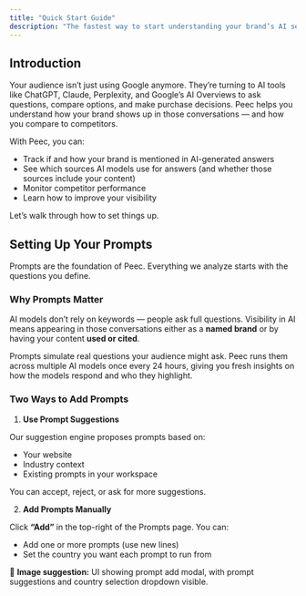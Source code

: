 ```yaml
---
title: "Quick Start Guide"
description: "The fastest way to start understanding your brand’s AI search presence."
---
```


## Introduction

Your audience isn’t just using Google anymore. They’re turning to AI tools like ChatGPT, Claude, Perplexity, and Google’s AI Overviews to ask questions, compare options, and make purchase decisions. Peec helps you understand how your brand shows up in those conversations — and how you compare to competitors.

With Peec, you can:

- Track if and how your brand is mentioned in AI-generated answers
- See which sources AI models use for answers (and whether those sources include your content)
- Monitor competitor performance
- Learn how to improve your visibility

Let’s walk through how to set things up.

## Setting Up Your Prompts

Prompts are the foundation of Peec. Everything we analyze starts with the questions you define.

### Why Prompts Matter

AI models don’t rely on keywords — people ask full questions. Visibility in AI means appearing in those conversations either as a **named brand** or by having your content **used or cited**.

Prompts simulate real questions your audience might ask. Peec runs them across multiple AI models once every 24 hours, giving you fresh insights on how the models respond and who they highlight.

### Two Ways to Add Prompts

1. **Use Prompt Suggestions**

Our suggestion engine proposes prompts based on:

- Your website
- Industry context
- Existing prompts in your workspace

You can accept, reject, or ask for more suggestions.

2. **Add Prompts Manually**

Click **“Add”** in the top-right of the Prompts page. You can:

- Add one or more prompts (use new lines)
- Set the country you want each prompt to run from

📸 **Image suggestion:** UI showing prompt add modal, with prompt suggestions and country selection dropdown visible.